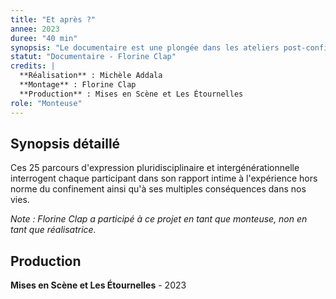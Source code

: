 ```yaml
---
title: "Et après ?"
annee: 2023
duree: "40 min"
synopsis: "Le documentaire est une plongée dans les ateliers post-confinement mis en place par Michèle Addala et toute son équipe en juillet 2020."
statut: "Documentaire - Florine Clap"
credits: |
  **Réalisation** : Michèle Addala
  **Montage** : Florine Clap
  **Production** : Mises en Scène et Les Étournelles
role: "Monteuse"
---
```


## Synopsis détaillé

Ces 25 parcours d'expression pluridisciplinaire et intergénérationnelle interrogent chaque participant dans son rapport intime à l'expérience hors norme du confinement ainsi qu'à ses multiples conséquences dans nos vies.

*Note : Florine Clap a participé à ce projet en tant que monteuse, non en tant que réalisatrice.*

## Production

**Mises en Scène et Les Étournelles** - 2023
